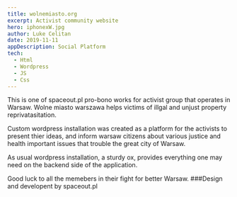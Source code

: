 ```yaml
---
title: wolnemiasto.org
excerpt: Activist community website
hero: iphonexW.jpg
author: Luke Celitan
date: 2019-11-11
appDescription: Social Platform
tech:
  - Html
  - Wordpress
  - JS
  - Css
---
```


This is one of spaceout.pl pro-bono works for activist group that operates in Warsaw.
Wolne miasto warszawa helps victims of illgal and unjust property reprivatasitation.

Custom wordpress installation was created as a platform for the activists to present thier ideas, and inform warsaw citizens about various justice and health important issues that trouble the great city of Warsaw.

As usual wordpress installation, a sturdy ox, provides everything one may need on the backend side of the application.

Good luck to all the memebers in their fight for better Warsaw.
###Design and developent by spaceout.pl

